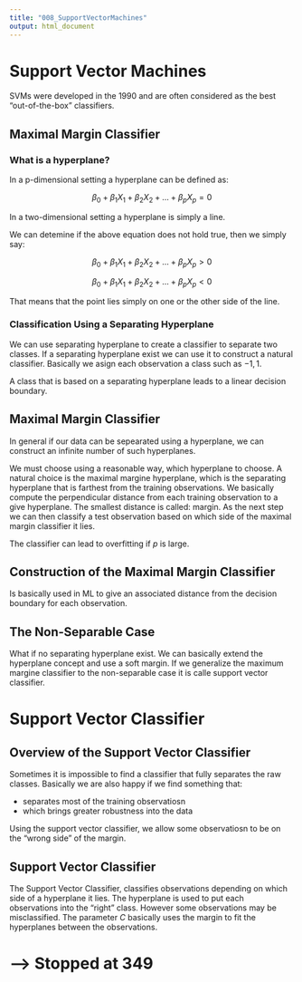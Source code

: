 ```yaml
---
title: "008_SupportVectorMachines"
output: html_document
---
```


# Support Vector Machines

SVMs were developed in the 1990 and are often considered as the best "out-of-the-box" classifiers.

## Maximal Margin Classifier

### What is a hyperplane?

In a p-dimensional setting a hyperplane can be defined as:

$$
\beta_0 + \beta_1X_1 + \beta_2X_2 + ... + \beta_pX_p = 0 
$$

In a two-dimensional setting a hyperplane is simply a line. 

We can detemine if the above equation does not hold true, then we simply say:

$$
\beta_0 + \beta_1X_1 + \beta_2X_2 + ... + \beta_pX_p > 0
$$

$$
\beta_0 + \beta_1X_1 + \beta_2X_2 + ... + \beta_pX_p < 0
$$

That means that the point lies simply on one or the other side of the line. 

### Classification Using a Separating Hyperplane

We can use separating hyperplane to create a classifier to separate two classes. If a separating hyperplane exist we can use it to construct a natural classifier. Basically we asign each observation a class such as ${-1,1}$. 

A class that is based on a separating hyperplane leads to a linear decision boundary.

## Maximal Margin Classifier

In general if our data can be sepearated using a hyperplane, we can construct an infinite number of such hyperplanes.

We must choose using a reasonable way, which hyperplane to choose. A natural choice is the maximal margine hyperplane, which is the separating hyperplane that is farthest from the training observations. 
We basically compute the perpendicular distance from each training observation to a give hyperplane. The smallest distance is called: margin. As the next step we can then classify a test observation based on which side of the maximal margin classifier it lies. 

The classifier can lead to overfitting if $p$ is large.

## Construction of the Maximal Margin Classifier

Is basically used in ML to give an associated distance from the decision boundary for each observation. 

## The Non-Separable Case

What if no separating hyperplane exist. We can basically extend the hyperplane concept and use a soft margin. If we generalize the maximum margine classifier to the non-separable case it is calle support vector classifier. 

# Support Vector Classifier

## Overview of the Support Vector Classifier

Sometimes it is impossible to find a classifier that fully separates the raw classes. Basically we are also happy if we find something that:

* separates most of the training observatiosn
* which brings greater robustness into the data

Using the support vector classifier, we allow some observatiosn to be on the "wrong side" of the margin. 

## Support Vector Classifier

The Support Vector Classifier, classifies observations depending on which side of a hyperplane it lies. The hyperplane is used to put each observations into the "right" class. However some observations may be misclassified. The parameter $C$ basically uses the margin to fit the hyperplanes between the observations. 





# --> Stopped at 349